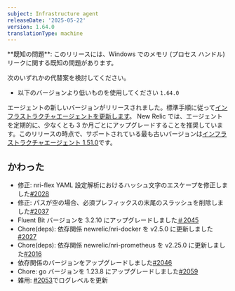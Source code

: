 ```yaml
---
subject: Infrastructure agent
releaseDate: '2025-05-22'
version: 1.64.0
translationType: machine
---
```


<Callout variant="caution">
  **既知の問題**: このリリースには、Windows でのメモリ (プロセス ハンドル) リークに関する既知の問題があります。
</Callout>

次のいずれかの代替案を検討してください。

* 以下のバージョンより低いものを使用してください `1.64.0`

エージェントの新しいバージョンがリリースされました。標準手順に従って[インフラストラクチャエージェントを更新します](https://docs.newrelic.com/docs/infrastructure/install-configure-manage-infrastructure/update-or-uninstall/update-infrastructure-agent)。 New Relic では、エージェントを定期的に、少なくとも 3 か月ごとにアップグレードすることを推奨しています。このリリースの時点で、サポートされている最も古いバージョンは[インフラストラクチャエージェント 1.51.0](https://docs.newrelic.com/docs/release-notes/infrastructure-release-notes/infrastructure-agent-release-notes/new-relic-infrastructure-agent-1510/)です。

## かわった

* 修正: nri-flex YAML 設定解析におけるハッシュ文字のエスケープを修正しました[#2028](https://github.com/newrelic/infrastructure-agent/pull/2028)
* 修正: パスが空の場合、必須プレフィックスの末尾のスラッシュを削除しました[#2037](https://github.com/newrelic/infrastructure-agent/pull/2037)
* Fluent Bit バージョンを 3.2.10 にアップグレードしました[＃2045](https://github.com/newrelic/infrastructure-agent/pull/2045)
* Chore(deps): 依存関係 newrelic/nri-docker を v2.5.0 に更新しました[#2027](https://github.com/newrelic/infrastructure-agent/pull/2027)
* Chore(deps): 依存関係 newrelic/nri-prometheus を v2.25.0 に更新しました[#2016](https://github.com/newrelic/infrastructure-agent/pull/2016)
* 依存関係のバージョンをアップグレードしました[#2046](https://github.com/newrelic/infrastructure-agent/pull/2046)
* Chore: go バージョンを 1.23.8 にアップグレードしました[#2059](https://github.com/newrelic/infrastructure-agent/pull/2059)
* 雑用: [#2053](https://github.com/newrelic/infrastructure-agent/pull/2053)でログレベルを更新